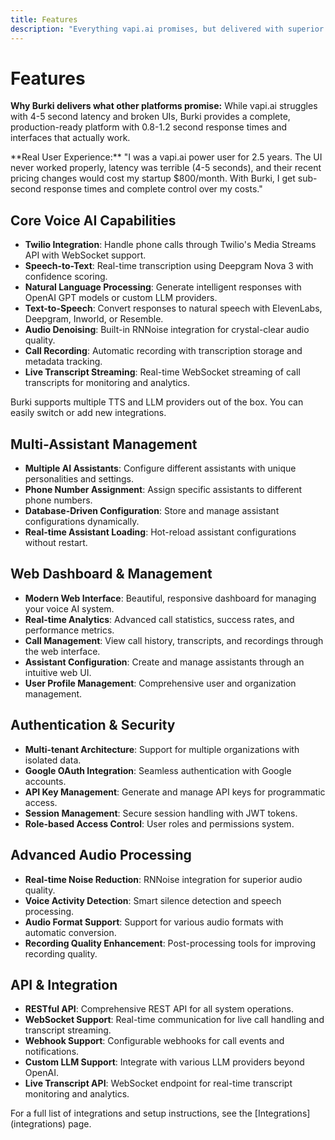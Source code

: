 ```yaml
---
title: Features
description: "Everything vapi.ai promises, but delivered with superior performance and usability"
---
```


# Features

**Why Burki delivers what other platforms promise:** While vapi.ai struggles with 4-5 second latency and broken UIs, Burki provides a complete, production-ready platform with 0.8-1.2 second response times and interfaces that actually work.

<Warning>
**Real User Experience:** "I was a vapi.ai power user for 2.5 years. The UI never worked properly, latency was terrible (4-5 seconds), and their recent pricing changes would cost my startup $800/month. With Burki, I get sub-second response times and complete control over my costs."
</Warning>

## Core Voice AI Capabilities
- **Twilio Integration**: Handle phone calls through Twilio's Media Streams API with WebSocket support.
- **Speech-to-Text**: Real-time transcription using Deepgram Nova 3 with confidence scoring.
- **Natural Language Processing**: Generate intelligent responses with OpenAI GPT models or custom LLM providers.
- **Text-to-Speech**: Convert responses to natural speech with ElevenLabs, Deepgram, Inworld, or Resemble.
- **Audio Denoising**: Built-in RNNoise integration for crystal-clear audio quality.
- **Call Recording**: Automatic recording with transcription storage and metadata tracking.
- **Live Transcript Streaming**: Real-time WebSocket streaming of call transcripts for monitoring and analytics.

<Callout type="success">
Burki supports multiple TTS and LLM providers out of the box. You can easily switch or add new integrations.
</Callout>

## Multi-Assistant Management
- **Multiple AI Assistants**: Configure different assistants with unique personalities and settings.
- **Phone Number Assignment**: Assign specific assistants to different phone numbers.
- **Database-Driven Configuration**: Store and manage assistant configurations dynamically.
- **Real-time Assistant Loading**: Hot-reload assistant configurations without restart.

## Web Dashboard & Management
- **Modern Web Interface**: Beautiful, responsive dashboard for managing your voice AI system.
- **Real-time Analytics**: Advanced call statistics, success rates, and performance metrics.
- **Call Management**: View call history, transcripts, and recordings through the web interface.
- **Assistant Configuration**: Create and manage assistants through an intuitive web UI.
- **User Profile Management**: Comprehensive user and organization management.

## Authentication & Security
- **Multi-tenant Architecture**: Support for multiple organizations with isolated data.
- **Google OAuth Integration**: Seamless authentication with Google accounts.
- **API Key Management**: Generate and manage API keys for programmatic access.
- **Session Management**: Secure session handling with JWT tokens.
- **Role-based Access Control**: User roles and permissions system.

## Advanced Audio Processing
- **Real-time Noise Reduction**: RNNoise integration for superior audio quality.
- **Voice Activity Detection**: Smart silence detection and speech processing.
- **Audio Format Support**: Support for various audio formats with automatic conversion.
- **Recording Quality Enhancement**: Post-processing tools for improving recording quality.

## API & Integration
- **RESTful API**: Comprehensive REST API for all system operations.
- **WebSocket Support**: Real-time communication for live call handling and transcript streaming.
- **Webhook Support**: Configurable webhooks for call events and notifications.
- **Custom LLM Support**: Integrate with various LLM providers beyond OpenAI.
- **Live Transcript API**: WebSocket endpoint for real-time transcript monitoring and analytics.

<Callout type="info">
For a full list of integrations and setup instructions, see the [Integrations](integrations) page.
</Callout> 